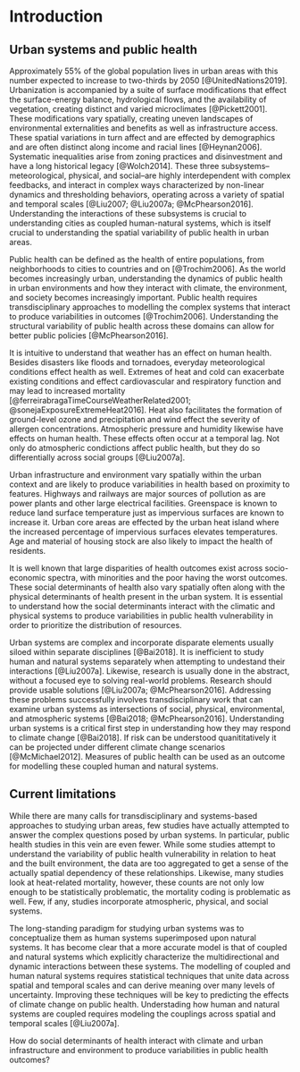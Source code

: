 # Introduction {#intro}

## Urban systems and public health

Approximately 55\% of the global population lives in urban areas with this number expected to increase to two-thirds by 2050 [@UnitedNations2019]. Urbanization is accompanied by a suite of surface modifications that effect the surface-energy balance, hydrological flows, and the availability of vegetation, creating distinct and varied microclimates [@Pickett2001]. These modifications vary spatially, creating uneven landscapes of environmental externalities and benefits as well as infrastructure access. These spatial variations in turn affect and are effected by demographics and are often distinct along income and racial lines [@Heynan2006]. Systematic inequalities arise from zoning practices and disinvestment and have a long historical legacy [@Wolch2014]. These three subsystems–meteorological, physical, and social–are highly interdependent with complex feedbacks, and interact in complex ways characterized by non-linear dynamics and thresholding behaviors, operating across a variety of spatial and temporal scales [@Liu2007; @Liu2007a; @McPhearson2016]. Understanding the interactions of these subsystems is crucial to understanding cities as coupled human-natural systems, which is itself crucial to understanding the spatial variability of public health in urban areas.

Public health can be defined as the health of entire populations, from neighborhoods to cities to countries and on [@Trochim2006]. As the world becomes increasingly urban, understanding the dynamics of public health in urban environments and how they interact with climate, the environment, and society becomes increasingly important. Public health requires transdisciplinary approaches to modelling the complex systems that interact to produce variabilities in outcomes [@Trochim2006]. Understanding the structural variability of public health across these domains can allow for better public policies [@McPhearson2016].

It is intuitive to understand that weather has an effect on human health. Besides disasters like floods and tornadoes, everyday meteorological conditions effect health as well. Extremes of heat and cold can exacerbate existing conditions and effect cardiovascular and respiratory function and may lead to increased mortality [@ferreirabragaTimeCourseWeatherRelated2001; @sonejaExposureExtremeHeat2016]. Heat also facilitates the formation of ground-level ozone and precipitation and wind effect the severity of allergen concentrations. Atmospheric pressure and humidity likewise have effects on human health. These effects often occur at a temporal lag. Not only do atmospheric condictions affect public health, but they do so differentially across social groups [@Liu2007a].

Urban infrastructure and environment vary spatially within the urban context and are likely to produce variabilities in health based on proximity to features. Highways and railways are major sources of pollution as are power plants and other large electrical facilities. Greenspace is known to reduce land surface temperature just as impervious surfaces are known to increase it. Urban core areas are effected by the urban heat island where the increased percentage of impervious surfaces elevates temperatures. Age and material of housing stock are also likely to impact the health of residents.

It is well known that large disparities of health outcomes exist across socio-economic spectra, with minorities and the poor having the worst outcomes. These social determinants of health also vary spatially often along with the physical determinants of health present in the urban system. It is essential to understand how the social determinants interact with the climatic and physical systems to produce variabilities in public health vulnerability in order to prioritize the distribution of resources. 

Urban systems are complex and incorporate disparate elements usually siloed within separate disciplines [@Bai2018]. It is inefficient to study human and natural systems separately when attempting to undestand their interactions [@Liu2007a]. Likewise, research is usually done in the abstract, without a focused eye to solving real-world problems. Research should provide usable solutions [@Liu2007a; @McPhearson2016]. Addressing these problems successfully involves transdisciplinary work that can examine urban systems as intersections of social, physical, environmental, and atmospheric systems [@Bai2018; @McPhearson2016]. Understanding urban systems is a critical first step in understanding how they may respond to climate change [@Bai2018]. If risk can be understood quanititatively it can be projected under different climate change scenarios [@McMichael2012]. Measures of public health can be used as an outcome for modelling these coupled human and natural systems.





## Current limitations {#limits}

While there are many calls for transdisciplinary and systems-based approaches to studying urban areas, few studies have actually attempted to answer the complex questions posed by urban systems. In particular, public health studies in this vein are even fewer. While some studies attempt to understand the variability of public health vulnerability in relation to heat and the built environment, the data are too aggregated to get a sense of the actually spatial dependency of these relationships. Likewise, many studies look at heat-related mortality, however, these counts are not only low enough to be statistically problematic, the mortality coding is problematic as well. Few, if any, studies incorporate atmospheric, physical, and social systems.

The long-standing paradigm for studying urban systems was to conceptualize them as human systems superimposed upon natural systems. It has become clear that a more accurate model is that of coupled and natural systems which explicitly characterize the multidirectional and dynamic interactions between these systems. The modelling of coupled and human natural systems requires statistical techniques that unite data across spatial and temporal scales and can derive meaning over many levels of uncertainty. Improving these techniques will be key to predicting the effects of climate change on public health. Understading how human and natural systems are coupled requires modeling the couplings across spatial and temporal scales [@Liu2007a].



How do social determinants of health interact with climate and urban infrastructure and environment to produce variabilities in public health outcomes?
